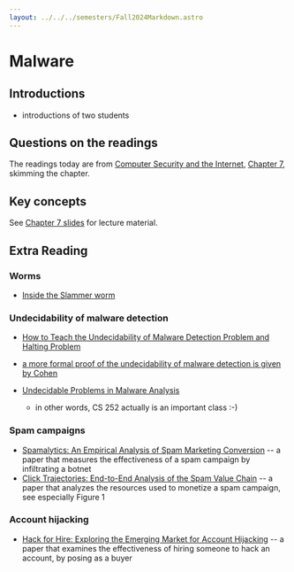 ```yaml
---
layout: ../../../semesters/Fall2024Markdown.astro
---
```


# Malware

## Introductions

- introductions of two students

## Questions on the readings

The readings today are from
[Computer Security and the Internet](https://people.scs.carleton.ca/~paulv/toolsjewels.html),
[Chapter 7](https://people.scs.carleton.ca/~paulv/toolsjewels/TJrev1/ch7-rev1.pdf),
skimming the chapter.

## Key concepts

See [Chapter 7 slides](/lectures/f2024/malware) for lecture material.

## Extra Reading

### Worms

- [Inside the Slammer worm](https://ieeexplore.ieee.org/document/1219056?denied=)

### Undecidability of malware detection

- [How to Teach the Undecidability of Malware Detection Problem and Halting Problem](https://hal.science/hal-02559585/document)

- [a more formal proof of the undecidability of malware detection is given by Cohen](https://www.sciencedirect.com/science/article/abs/pii/0167404889900898)

- [Undecidable Problems in Malware Analysis](https://comodemia.comodo.com/Undecidable_Problems_in_Malware_Analysis.pdf)
  - in other words, CS 252 actually is an important class :-)

### Spam campaigns

- [Spamalytics: An Empirical Analysis of Spam Marketing Conversion](https://dl.acm.org/doi/pdf/10.1145/1455770.1455774)
  -- a paper that measures the effectiveness of a spam campaign by infiltrating
  a botnet
- [Click Trajectories: End-to-End Analysis of the Spam Value Chain](https://cseweb.ucsd.edu//~savage/papers/Oakland11.pdf)
  -- a paper that analyzes the resources used to monetize a spam campaign, see
  especially Figure 1

### Account hijacking

- [Hack for Hire: Exploring the Emerging Market for Account Hijacking](https://www.sysnet.ucsd.edu/~voelker/pubs/hackforhire-www19.pdf)
  -- a paper that examines the effectiveness of hiring someone to hack an
  account, by posing as a buyer
